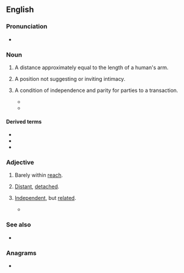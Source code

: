 ==English==
{{wikipedia}}

===Pronunciation===
* {{audio|en|en-au-arm's length.ogg|Audio (AU)}}

===Noun===
{{en-noun|head=[[arm]][[-'s|'s]] [[length]]}}

# A distance approximately equal to the length of a human's arm.
# {{lb|en|figuratively}} A position not suggesting or inviting intimacy.
#: {{ux|en|She remained at '''arm's length''' though we worked together for many years.}}
# {{lb|en|figuratively}} A condition of independence and parity for parties to a transaction.
#: {{ux|en|The police work at '''arm's length''' from the army.}}
#* {{quote-journal|en|date=2020 April 22|title=Labour's blueprint for the future of Britain's railways|journal=Rail|page=28|text="Government should have an '''arms-length''' relationship with the railway," it adds.}}
#* {{quote-journal|en|date=2020 June 3|author=Christian Wolmar|title=Unworkable policies cripple our beleagered railway|journal=Rail|page=51|text=In any viable scenario of renationalisation, the idea was always to ensure that the railways were at '''arm's length''' from the Department, since it was recognised that allowing civil servants to run the show is always a bad idea.}}

====Derived terms====
* {{l|en|arm's length price}}
* {{l|en|arm's length principle}}
* {{l|en|arm's length transaction}}

===Adjective===
{{en-adj|head=[[arm]][[-'s|'s]] [[length]]}}

# {{lb|en|literally}} Barely within [[reach]].
# {{lb|en|idiomatic}} [[distant|Distant]], [[detach]]ed.
# {{lb|en|idiomatic}} [[independent|Independent]], but [[related]].
#* {{quote-journal|en|date=2021 February 24|author=Nigel Harris|title=Comment: Vaccines and railways|journal=RAIL|issue=925|page=3|text=Kate Bingham's success is powerful validation of what has been ''RAIL'' 's opinion on this key question for many months now: that we must have a new '''arm's length''' body, similar to the Vaccine Task Force, to strategically plan and organise our railways... and quickly too.}}

===See also===
* {{l|en|armlength}}

===Anagrams===
* {{anagrams|en|a=aeghlmnrst|armlengths}}